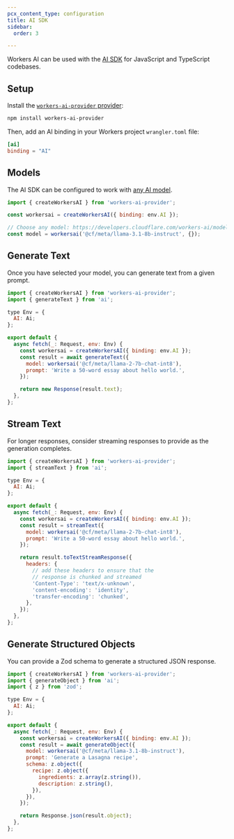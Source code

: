 ```yaml
---
pcx_content_type: configuration
title: AI SDK
sidebar:
  order: 3

---
```


Workers AI can be used with the [AI SDK](https://sdk.vercel.ai/) for JavaScript and TypeScript codebases.

## Setup

Install the [`workers-ai-provider` provider](https://sdk.vercel.ai/providers/community-providers/cloudflare-workers-ai):

```bash
npm install workers-ai-provider
```

Then, add an AI binding in your Workers project `wrangler.toml` file:

```toml
[ai]
binding = "AI"
```

## Models

The AI SDK can be configured to work with [any AI model](https://developers.cloudflare.com/workers-ai/models/).

```js
import { createWorkersAI } from 'workers-ai-provider';

const workersai = createWorkersAI({ binding: env.AI });

// Choose any model: https://developers.cloudflare.com/workers-ai/models/
const model = workersai('@cf/meta/llama-3.1-8b-instruct', {});
```

## Generate Text

Once you have selected your model, you can generate text from a given prompt.

```js
import { createWorkersAI } from 'workers-ai-provider';
import { generateText } from 'ai';

type Env = {
  AI: Ai;
};

export default {
  async fetch(_: Request, env: Env) {
    const workersai = createWorkersAI({ binding: env.AI });
    const result = await generateText({
      model: workersai('@cf/meta/llama-2-7b-chat-int8'),
      prompt: 'Write a 50-word essay about hello world.',
    });

    return new Response(result.text);
  },
};
```

## Stream Text

For longer responses, consider streaming responses to provide as the generation completes.

```js
import { createWorkersAI } from 'workers-ai-provider';
import { streamText } from 'ai';

type Env = {
  AI: Ai;
};

export default {
  async fetch(_: Request, env: Env) {
    const workersai = createWorkersAI({ binding: env.AI });
    const result = streamText({
      model: workersai('@cf/meta/llama-2-7b-chat-int8'),
      prompt: 'Write a 50-word essay about hello world.',
    });

    return result.toTextStreamResponse({
      headers: {
        // add these headers to ensure that the
        // response is chunked and streamed
        'Content-Type': 'text/x-unknown',
        'content-encoding': 'identity',
        'transfer-encoding': 'chunked',
      },
    });
  },
};
```

## Generate Structured Objects

You can provide a Zod schema to generate a structured JSON response.

```js
import { createWorkersAI } from 'workers-ai-provider';
import { generateObject } from 'ai';
import { z } from 'zod';

type Env = {
  AI: Ai;
};

export default {
  async fetch(_: Request, env: Env) {
    const workersai = createWorkersAI({ binding: env.AI });
    const result = await generateObject({
      model: workersai('@cf/meta/llama-3.1-8b-instruct'),
      prompt: 'Generate a Lasagna recipe',
      schema: z.object({
        recipe: z.object({
          ingredients: z.array(z.string()),
          description: z.string(),
        }),
      }),
    });

    return Response.json(result.object);
  },
};
```